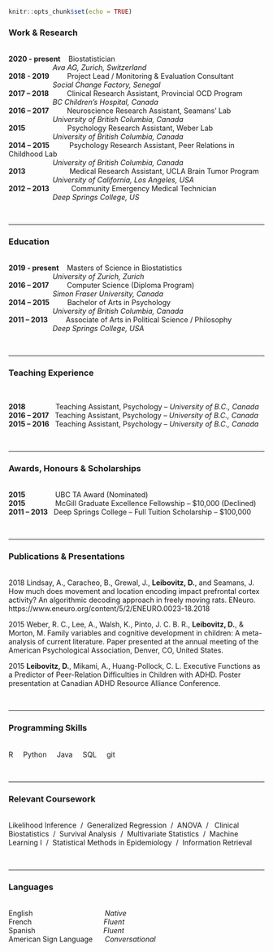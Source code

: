 

```r
knitr::opts_chunk$set(echo = TRUE)
```


### Work & Research                 
<br>
<b>2020 - present</b>    Biostatistician  
                      *Ava AG, Zurich, Switzerland*   
<b>2018 - 2019</b>         Project Lead / Monitoring & Evaluation Consultant  
                      *Social Change Factory, Senegal*  
<b>2017 – 2018</b>         Clinical Research Assistant, Provincial OCD Program  
                      *BC Children’s Hospital, Canada*  
<b>2016 – 2017</b>         Neuroscience Research Assistant, Seamans’ Lab  
                      *University of British Columbia, Canada*  
<b>2015</b>                     Psychology Research Assistant, Weber Lab  
                      *University of British Columbia, Canada*  
<b>2014 – 2015</b>          Psychology Research Assistant, Peer Relations in Childhood Lab  
                      *University of British Columbia, Canada*  
<b>2013</b>	                     Medical Research Assistant, UCLA Brain Tumor Program  
                      *University of California, Los Angeles, USA*  
<b>2012 – 2013</b>	          Community Emergency Medical Technician  
                      *Deep Springs College, US*  


<br>

---

### Education                                                                     
<br>
<b>2019 - present</b>    Masters of Science in Biostatistics  
                      *University of Zurich, Zurich*  
<b>2016 – 2017</b>         Computer Science (Diploma Program)  
                      *Simon Fraser University, Canada*  
<b>2014 – 2015</b>         Bachelor of Arts in Psychology  
                      *University of British Columbia, Canada*  
<b>2011 – 2013</b>         Associate of Arts in Political Science / Philosophy  
                      *Deep Springs College, USA*  

<br>

---

### Teaching Experience                                                     
<br>

<b>2018</b>               Teaching Assistant, Psychology – *University of B.C., Canada*  
<b>2016 – 2017</b>   Teaching Assistant, Psychology – *University of B.C., Canada*  
<b>2015 – 2016</b>   Teaching Assistant, Psychology – *University of B.C., Canada*  

<br>

---

### Awards, Honours & Scholarships                                    
<br>
<b>2015</b>               UBC TA Award (Nominated)  
<b>2015</b>               McGill Graduate Excellence Fellowship -- $10,000 (Declined)  
<b>2011 – 2013</b>   Deep Springs College – Full Tuition Scholarship -- $100,000  

<br>

---

### Publications & Presentations                                         
<br>
2018 Lindsay, A., Caracheo, B., Grewal, J., **Leibovitz, D.**, and Seamans, J. How much does movement and location encoding impact prefrontal cortex activity? An algorithmic decoding approach in freely moving rats. ENeuro. https://www.eneuro.org/content/5/2/ENEURO.0023-18.2018

2015 Weber, R. C., Lee, A., Walsh, K., Pinto, J. C. B. R., **Leibovitz, D.**, & Morton, M. Family variables and cognitive development in children: A meta-analysis of current literature. Paper presented at the annual meeting of the American Psychological Association, Denver, CO, United States.

2015 **Leibovitz, D.**, Mikami, A., Huang-Pollock, C. L. Executive Functions as a Predictor of Peer-Relation Difficulties in Children with ADHD. Poster presentation at Canadian ADHD Resource Alliance Conference.

<br>

---

### Programming Skills                                                                            
<br>
R     Python     Java     SQL     git

<br>

---

### Relevant Coursework                                                     
<br>
Likelihood Inference  /  Generalized Regression  /  ANOVA  /   Clinical Biostatistics  /  Survival Analysis  /  Multivariate Statistics  /  Machine Learning I  /  Statistical Methods in Epidemiology  /  Information Retrieval

<br>

---

### Languages                                                                    
<br>
English                                    *Native*  
French                                    *Fluent*  
Spanish                                  *Fluent*  
American Sign Language      *Conversational*  

